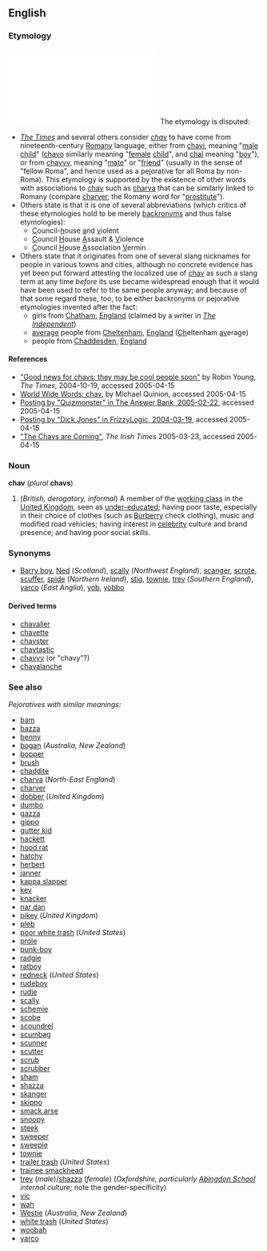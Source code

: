 {{wikipedia}}
==English==
===Etymology===
[[Image:chav.pdf|chav|chav]]
The etymology is disputed:
* ''[[w:The Times|The Times]]'' and several others consider ''[[chav]]'' to have come from nineteenth-century [[Romany]] language, either from [[chavi]], meaning "[[male]] [[child]]" ([[chavo]] similarly meaning "[[female]] [[child]]", and [[chal]] meaning "[[boy]]"), or from [[chavvy]], meaning "[[mate]]" or "[[friend]]" (usually in the sense of "fellow Roma", and hence used as a pejorative for all Roma by non-Roma).  This etymology is supported by the existence of other words with associations to [[chav]] such as [[charva]] that can be similarly linked to Romany (compare [[charver]], the Romany word for "[[prostitute]]").
* Others state is that it is one of several abbreviations (which critics of these etymologies hold to be merely [[backronym]]s and thus false etymologies):
** <u>C</u>ouncil-<u>h</u>ouse <u>a</u>nd <u>v</u>iolent
** <u>C</u>ouncil <u>H</u>ouse <u>A</u>ssault & <u>V</u>iolence
** <u>C</u>ouncil <u>H</u>ouse <u>A</u>ssociation <u>V</u>ermin
* Others state that it originates from one of several slang nicknames for people in various towns and cities, although no concrete evidence has yet been put forward attesting the localized use of [[chav]] as such a slang term at any time ''before'' its use became widespread enough that it would have been used to refer to the same people anyway; and because of that some regard these, too, to be either backronyms or pejorative etymologies invented after the fact:
** girls from [[w:Chatham|Chatham]], [[England]] (claimed by a writer in ''[[w:The Independent|The Independent]]'')
** [[average]] people from [[w:Cheltenham|Cheltenham]], [[England]] (<u>Ch</u>eltenham <u>av</u>erage)
** people from [[w:Chaddesden|Chaddesden]], [[England]]

====References====
* [http://www.timesonline.co.uk/printFriendly/0,,1-2-1316759,00.html "Good news for chavs: they may be cool people soon"] by Robin Young, ''The Times'', 2004-10-19, accessed 2005-04-15
* [http://www.worldwidewords.org/topicalwords/tw-cha2.htm World Wide Words: chav], by Michael Quinion, accessed 2005-04-15
* [http://www.theanswerbank.co.uk/People_and_Places/Question94885.html Posting by "Quizmonster" in The Answer Bank, 2005-02-22], accessed 2005-04-15
* [http://www.frizzylogic.org/archives/000470.html Posting by "Dick Jones" in FrizzyLogic, 2004-03-19], accessed 2005-04-15
* [http://www.ireland.com/newspaper/motoring/2005/0323/3158965614MOT23EMISSIONS.html "The Chavs are Coming"], ''The Irish Times'' 2005-03-23, accessed 2005-04-15

===Noun===
'''chav''' (''plural'' '''chavs''')

#(''British, derogatory, informal'') A member of the [[working class]] in the [[United Kingdom]], seen as [[under-educated]]; having poor taste, especially in their choice of clothes (such as [[Burberry]] check clothing), music and modified road vehicles; having interest in [[celebrity]] culture and brand presence; and having poor social skills.

===Synonyms===
*[[Barry boy]], [[Ned]] (''Scotland''), [[scally]] (''Northwest England''), [[scanger]], [[scrote]], [[scuffer]], [[spide]] (''Northern Ireland''), [[stig]], [[townie]], [[trev]] (''Southern England''), [[yarco]] (''East Anglia''), [[yob]], [[yobbo]]

====Derived terms====
*[[chavalier]]
*[[chavette]]
*[[chavster]]
*[[chavtastic]]
*[[chavvy]] (or "chavy"?)
*[[chavalanche]]

===See also===
''Pejoratives with similar meanings:''
*[[bam]]
*[[bazza]]
*[[benny]]
*[[bogan]] (''Australia, New Zealand'')
*[[bopper]]
*[[brush]]
*[[chaddite]]
*[[charva]] (''North-East England'')
*[[charver]]
*[[dobber]] (''United Kingdom'')
*[[dumbo]]
*[[gazza]]
*[[gippo]]
*[[gutter kid]]
*[[hackett]]
*[[hood rat]]
*[[hatchy]]
*[[herbert]]
*[[janner]]
*[[kappa slapper]]
*[[kev]]
*[[knacker]]
*[[nar dan]]
*[[pikey]] (''United Kingdom'')
*[[pleb]]
*[[poor white trash]] (''United States'')
*[[prole]]
*[[punk-boy]]
*[[radgie]]
*[[ratboy]]
*[[redneck]] (''United States'')
*[[rudeboy]]
*[[rudie]]
*[[scally]]
*[[schemie]]
*[[scobe]]
*[[scoundrel]]
*[[scumbag]]
*[[scunner]]
*[[scutter]]
*[[scrub]]
*[[scrubber]]
*[[sham]]
*[[shazza]]
*[[skanger]]
*[[skippo]]
*[[smack arse]]
*[[snoopy]]
*[[steek]]
*[[sweeper]]
*[[sweepie]]
*[[townie]]
*[[trailer trash]] (''United States'')
*[[trainee smackhead]]
*[[trev]] (''male'')/[[shazza]] (''female'') (''Oxfordshire, particularly [[Wikipedia:Abingdon School|Abingdon School]] internal culture''; note the gender-specificity)
*[[vic]]
*[[wah]]
*[[Westie]] (''Australia, New Zealand'')
*[[white trash]] (''United States'')
*[[woobah]]
*[[yarco]]
